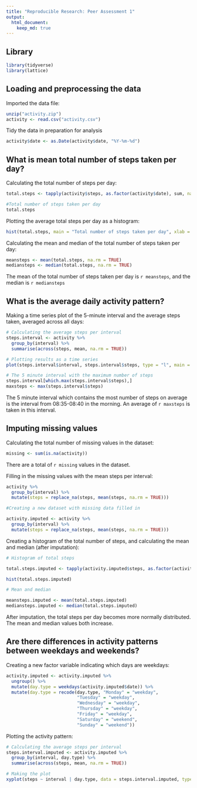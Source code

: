 ```yaml
---
title: "Reproducible Research: Peer Assessment 1"
output: 
  html_document:
    keep_md: true
---
```



## Library

```r
library(tidyverse)
library(lattice)
```


## Loading and preprocessing the data

Imported the data file:

```r
unzip("activity.zip")
activity <- read.csv("activity.csv")
```

Tidy the data in preparation for analysis

```r
activity$date <- as.Date(activity$date, "%Y-%m-%d")
```


## What is mean total number of steps taken per day?

Calculating the total number of steps per day:

```r
total.steps <- tapply(activity$steps, as.factor(activity$date), sum, na.rm = TRUE)

#Total number of steps taken per day
total.steps
```

Plotting the average total steps per day as a histogram:

```r
hist(total.steps, main = "Total number of steps taken per day", xlab = "Total steps")
```

Calculating the mean and median of the total number of steps taken per day:

```r
meansteps <- mean(total.steps, na.rm = TRUE)
mediansteps <- median(total.steps, na.rm = TRUE)
```

The mean of the total number of steps taken per day is `r meansteps`, and the median is `r mediansteps` 

## What is the average daily activity pattern?

Making a time series plot of the 5-minute interval and the average steps taken, averaged across all days:

```r
# Calculating the average steps per interval
steps.interval <- activity %>%
  group_by(interval) %>%
  summarise(across(steps, mean, na.rm = TRUE))

# Plotting results as a time series
plot(steps.interval$interval, steps.interval$steps, type = "l", main = "Time series plot of steps per interval", xlab = "Interval", ylab = "Steps")

# The 5 minute interval with the maximum number of steps
steps.interval[which.max(steps.interval$steps),]
maxsteps <- max(steps.interval$steps)
```

The 5 minute interval which contains the most number of steps on average is the interval from 08:35-08:40 in the morning. An average of `r maxsteps` is taken in this interval.  

## Imputing missing values 

Calculating the total number of missing values in the dataset:

```r
missing <- sum(is.na(activity))
```

There are a total of `r missing` values in the dataset.

Filling in the missing values with the mean steps per interval:

```r
activity %>%
  group_by(interval) %>%
  mutate(steps = replace_na(steps, mean(steps, na.rm = TRUE)))

#Creating a new dataset with missing data filled in

activity.imputed <- activity %>%
  group_by(interval) %>%
  mutate(steps = replace_na(steps, mean(steps, na.rm = TRUE)))
```

Creating a histogram of the total number of steps, and calculating the mean and median (after imputation):

```r
# Histogram of total steps

total.steps.imputed <- tapply(activity.imputed$steps, as.factor(activity.imputed$date), sum)

hist(total.steps.imputed)

# Mean and median

meansteps.imputed <- mean(total.steps.imputed)
mediansteps.imputed <- median(total.steps.imputed)
```

After imputation, the total steps per day becomes more normally distributed. The mean and median values both increase.

## Are there differences in activity patterns between weekdays and weekends?

Creating a new factor variable indicating which days are weekdays:

```r
activity.imputed <- activity.imputed %>%
  ungroup() %>%
  mutate(day.type = weekdays(activity.imputed$date)) %>%
  mutate(day.type = recode(day.type, "Monday" = "weekday",
                           "Tuesday" = "weekday",
                           "Wednesday" = "weekday",
                           "Thursday" = "weekday",
                           "Friday" = "weekday",
                           "Saturday" = "weekend",
                           "Sunday" = "weekend"))

```

Plotting the activity pattern:

```r
# Calculating the average steps per interval
steps.interval.imputed <- activity.imputed %>%
  group_by(interval, day.type) %>%
  summarise(across(steps, mean, na.rm = TRUE))

# Making the plot
xyplot(steps ~ interval | day.type, data = steps.interval.imputed, type = "l", layout = c(1, 2))
```


